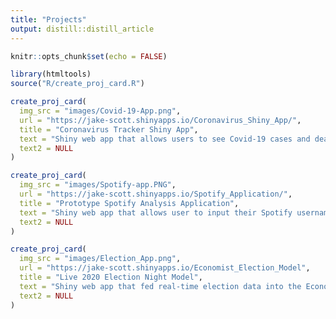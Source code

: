 ```yaml
---
title: "Projects"
output: distill::distill_article
---
```


```r
knitr::opts_chunk$set(echo = FALSE)
```


```r
library(htmltools)
source("R/create_proj_card.R")
```

```r
create_proj_card(
  img_src = "images/Covid-19-App.png",
  url = "https://jake-scott.shinyapps.io/Coronavirus_Shiny_App/",
  title = "Coronavirus Tracker Shiny App",
  text = "Shiny web app that allows users to see Covid-19 cases and deaths at the national, state, and county level.",
  text2 = NULL
)

create_proj_card(
  img_src = "images/Spotify-app.PNG",
  url = "https://jake-scott.shinyapps.io/Spotify_Application/",
  title = "Prototype Spotify Analysis Application",
  text = "Shiny web app that allows user to input their Spotify username and analyze the characteristics of their music.",
  text2 = NULL
)

create_proj_card(
  img_src = "images/Election_App.png",
  url = "https://jake-scott.shinyapps.io/Economist_Election_Model",
  title = "Live 2020 Election Night Model",
  text = "Shiny web app that fed real-time election data into the Economist Election Model and presented the resulting live win probabilities by state.",
  text2 = NULL
)

```
